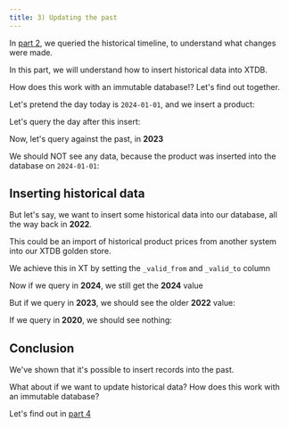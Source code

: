 ```yaml
---
title: 3) Updating the past
---
```



In [part 2](/tutorials/immutability-walkthrough/part-2), we queried the historical timeline, to understand what changes were made.

In this part, we will understand how to insert historical data into XTDB.

How does this work with an immutable database!? Let's find out together.

Let's pretend the day today is `2024-01-01`, and we insert a product:

<Fiddle magicContext="my-context">
  <Txs systemTime="2024-01-01"
       txs="INSERT INTO product (_id, name, price)
            VALUES
            (1, 'Pendleton Electric Bicycle', 340)" />
  <Query hidden={true} q="SELECT * FROM xt.txs ORDER BY system_time DESC LIMIT 1" />
</Fiddle>

Let's query the day after this insert:

<Fiddle magicContext="my-context">
  <Query q="SELECT * FROM product FOR VALID_TIME AS OF DATE '2024-01-02'" />
</Fiddle>

Now, let's query against the past, in **2023**

We should NOT see any data, because the product was inserted into the database on `2024-01-01`:

<Fiddle magicContext="my-context">
  <Query q="SELECT * FROM product FOR VALID_TIME AS OF DATE '2023-01-01'" />
</Fiddle>

## Inserting historical data

But let's say, we want to insert some historical data into our database, all the way back in **2022**.

This could be an import of historical product prices from another system into our XTDB golden store.

We achieve this in XT by setting the `_valid_from` and `_valid_to` column

<Fiddle magicContext="my-context">
  <Txs systemTime="2024-01-01"
       txs="INSERT INTO product (_id, name, price, _valid_from, _valid_to)
            VALUES
            (1, 'Pendleton Electric Bicycle', 300, DATE '2022-01-01', DATE '2024-01-01')" />
  <Query hidden={true} q="SELECT * FROM xt.txs ORDER BY system_time DESC LIMIT 1" />
</Fiddle>

Now if we query in **2024**, we still get the **2024** value

<Fiddle magicContext="my-context">
  <Query q="SELECT * FROM product FOR VALID_TIME AS OF DATE '2024-01-02'" />
</Fiddle>

But if we query in **2023**, we should see the older **2022** value:

<Fiddle magicContext="my-context">
  <Query q="SELECT * FROM product FOR VALID_TIME AS OF DATE '2023-01-01'" />
</Fiddle>

If we query in **2020**, we should see nothing:

<Fiddle magicContext="my-context">
  <Query q="SELECT * FROM product FOR VALID_TIME AS OF DATE '2020-01-01'" />
</Fiddle>

## Conclusion

We've shown that it's possible to insert records into the past.

What about if we want to update historical data? How does this work with
an immutable database?

Let's find out in [part 4](/tutorials/immutability-walkthrough/part-4)
